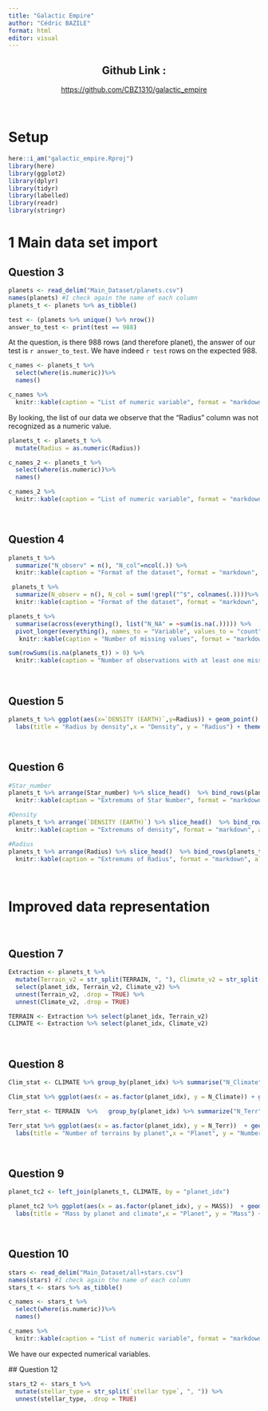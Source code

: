```yaml
---
title: "Galactic Empire"
author: "Cédric BAZILE"
format: html
editor: visual
---
```


<center>

## Github Link : 

<https://github.com/CBZ1310/galactic_empire>

</center>

<br>

# Setup

```r
here::i_am("galactic_empire.Rproj")
library(here)
library(ggplot2)
library(dplyr)
library(tidyr)
library(labelled)
library(readr)
library(stringr)
```

# 1 Main data set import

## Question 3

```r
planets <- read_delim("Main_Dataset/planets.csv")
names(planets) #I check again the name of each column
planets_t <- planets %>% as_tibble()
```

```r
test <- (planets %>% unique() %>% nrow())
answer_to_test <- print(test == 988)
```

At the question, is there 988 rows (and therefore planet), the answer of our test is `r answer_to_test`. We have indeed `r test` rows on the expected 988.

```r
c_names <- planets_t %>%  
  select(where(is.numeric))%>%
  names()  

c_names %>%   
  knitr::kable(caption = "List of numeric variable", format = "markdown", align = 'c') 
```

By looking, the list of our data we observe that the "Radius" column was not recognized as a numeric value.

```r
planets_t <- planets_t %>%
  mutate(Radius = as.numeric(Radius))

c_names_2 <- planets_t %>%  
  select(where(is.numeric))%>%
  names()  

c_names_2 %>%   
  knitr::kable(caption = "List of numeric variable", format = "markdown", align = 'c') 
```

<br>

## Question 4

```r
planets_t %>% 
  summarize("N_observ" = n(), "N_col"=ncol(.)) %>% 
  knitr::kable(caption = "Format of the dataset", format = "markdown", align = 'c') 


```

```r
 planets_t %>%
  summarize(N_observ = n(), N_col = sum(!grepl("^$", colnames(.))))%>% 
  knitr::kable(caption = "Format of the dataset", format = "markdown", align = 'c') 

```

```r
planets_t %>%
  summarise(across(everything(), list("N_NA" = ~sum(is.na(.))))) %>% 
  pivot_longer(everything(), names_to = "Variable", values_to = "count") %>% 
   knitr::kable(caption = "Number of missing values", format = "markdown", align = 'c') 
```

```r
sum(rowSums(is.na(planets_t)) > 0) %>%
  knitr::kable(caption = "Number of observations with at least one missing value", format = "markdown", align = 'c') 

```

<br>

## Question 5

```r
planets_t %>% ggplot(aes(x=`DENSITY (EARTH)`,y=Radius)) + geom_point() +
  labs(title = "Radius by density",x = "Density", y = "Radius") + theme_dark()
```

<br>

## Question 6

```r
#Star_number
planets_t %>% arrange(Star_number) %>% slice_head()  %>% bind_rows(planets_t %>% arrange(desc(Star_number)) %>% slice_head()) %>% select(PLANET, Star_number) %>% 
  knitr::kable(caption = "Extremums of Star Number", format = "markdown", align = 'c') 

#Density
planets_t %>% arrange(`DENSITY (EARTH)`) %>% slice_head()  %>% bind_rows(planets_t %>% arrange(desc(`DENSITY (EARTH)`)) %>% slice_head()) %>% select(PLANET, `DENSITY (EARTH)`) %>% 
  knitr::kable(caption = "Extremums of density", format = "markdown", align = 'c') 

#Radius
planets_t %>% arrange(Radius) %>% slice_head()  %>% bind_rows(planets_t %>% arrange(desc(Radius)) %>% slice_head()) %>% select(PLANET, Radius) %>% 
  knitr::kable(caption = "Extremums of Radius", format = "markdown", align = 'c') 
```

<br>

# Improved data representation

<br>

## Question 7

```r
Extraction <- planets_t %>%
  mutate(Terrain_v2 = str_split(TERRAIN, ", "), Climate_v2 = str_split(CLIMATE, ", ")) %>%
  select(planet_idx, Terrain_v2, Climate_v2) %>%
  unnest(Terrain_v2, .drop = TRUE) %>%
  unnest(Climate_v2, .drop = TRUE)

TERRAIN <- Extraction %>% select(planet_idx, Terrain_v2)
CLIMATE <- Extraction %>% select(planet_idx, Climate_v2)
```

<br>

## Question 8

```r
Clim_stat <- CLIMATE %>% group_by(planet_idx) %>% summarise("N_Climate" = n(), .groups = 'drop')

Clim_stat %>% ggplot(aes(x = as.factor(planet_idx), y = N_Climate)) + geom_col() + labs(title = "Number of Climates by Planet", x = "Planet", y = "Number of Climates") + theme_classic() 

Terr_stat <- TERRAIN  %>%   group_by(planet_idx) %>% summarize("N_Terr" = n(), .groups = 'drop')

Terr_stat %>% ggplot(aes(x = as.factor(planet_idx), y = N_Terr))  + geom_col() +
  labs(title = "Number of terrains by planet",x = "Planet", y = "Number of Climats") + theme_classic() 

```

<br>

## Question 9

```r
planet_tc2 <- left_join(planets_t, CLIMATE, by = "planet_idx")

planet_tc2 %>% ggplot(aes(x = as.factor(planet_idx), y = MASS))  + geom_bar(stat = "identity") +
  labs(title = "Mass by planet and climate",x = "Planet", y = "Mass") + theme_classic() +  facet_wrap(~ Climate_v2, ncol = 2)

```

<br>

## Question 10

```r
stars <- read_delim("Main_Dataset/all+stars.csv")
names(stars) #I check again the name of each column
stars_t <- stars %>% as_tibble()
```

```r
c_names <- stars_t %>%  
  select(where(is.numeric))%>%
  names()  

c_names %>%   
  knitr::kable(caption = "List of numeric variable", format = "markdown", align = 'c') 
```

We have our expected numerical variables.

\## Question 12

```r
stars_t2 <- stars_t %>%
  mutate(stellar_type = str_split(`stellar type`, ", ")) %>%
  unnest(stellar_type, .drop = TRUE)
```

